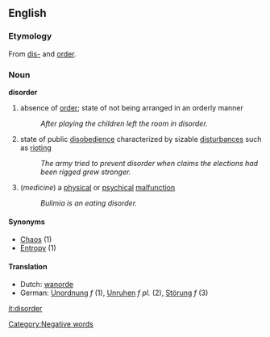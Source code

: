 ==English==

===Etymology===

From [[dis-]] and [[order]].

===Noun===
'''disorder'''

# absence of [[order]]; state of not being arranged in an orderly manner
#:''After playing the children left the room in disorder.''
# state of public [[disobedience]] characterized by sizable [[disturbance]]s such as [[riot]]ing
#:''The army tried to prevent disorder when claims the elections had been rigged grew stronger.''
# (''medicine'') a [[physical]] or [[psychical]] [[malfunction]]
#:''Bulimia is an eating disorder.''

====Synonyms====
*[[Chaos]] (1)
*[[Entropy]] (1)

====Translation====
*Dutch: [[wanorde]]
*German: [[Unordnung]] ''f'' (1), [[Unruhen]] ''f'' ''pl.'' (2), [[Störung]] ''f'' (3)

[[it:disorder]]
[[Category:Negative words]]